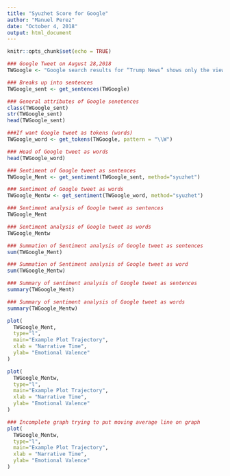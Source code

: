 ---
title: "Syuzhet Score for Google"
author: "Manuel Perez"
date: "October 4, 2018"
output: html_document
---

```{r setup, include=FALSE}
knitr::opts_chunk$set(echo = TRUE)
```



```{r}
### Google Tweet on August 28,2018
TWGoogle <- "Google search results for “Trump News” shows only the viewing/reporting of Fake News Media. In other words they have it RIGGED for me &amp; others so that almost all stories &amp; news is BAD. Fake CNN is prominent. Republican/Conservative &amp; Fair Media is shut out. Illegal? 96% of results on “Trump News” are from National Left-Wing Media very dangerous. Google &amp; others are suppressing voices of Conservatives and hiding information and news that is good. They are controlling what we can &amp; cannot see. This is a very serious situation-will be addressed!"
```

```{r}
### Breaks up into sentences
TWGoogle_sent <- get_sentences(TWGoogle)
```

```{r}
### General attributes of Google senetences
class(TWGoogle_sent)
str(TWGoogle_sent)
head(TWGoogle_sent)
```


```{r}
###If want Google tweet as tokens (words)
TWGoogle_word <- get_tokens(TWGoogle, pattern = "\\W")
```

```{r}
### Head of Google tweet as words
head(TWGoogle_word)
```

```{r}
### Sentiment of Google tweet as sentences
TWGoogle_Ment <- get_sentiment(TWGoogle_sent, method="syuzhet")
```

```{r}
### Sentiment of Google tweet as words
TWGoogle_Mentw <- get_sentiment(TWGoogle_word, method="syuzhet")
```

```{r}
### Sentiment analysis of Google tweet as sentences
TWGoogle_Ment
```

```{r}
### Sentiment analysis of Google tweet as words
TWGoogle_Mentw
```


```{r}
### Summation of Sentiment analysis of Google tweet as sentences
sum(TWGoogle_Ment)
```

```{r}
### Summation of Sentiment analysis of Google tweet as word
sum(TWGoogle_Mentw)
```

```{r}
### Summary of sentiment analysis of Google tweet as sentences
summary(TWGoogle_Ment)
```

```{r}
### Summary of sentiment analysis of Google tweet as words
summary(TWGoogle_Mentw)
```

```{r}
plot(
  TWGoogle_Ment, 
  type="l", 
  main="Example Plot Trajectory", 
  xlab = "Narrative Time", 
  ylab= "Emotional Valence"
)
```

```{r}
plot(
  TWGoogle_Mentw, 
  type="l", 
  main="Example Plot Trajectory", 
  xlab = "Narrative Time", 
  ylab= "Emotional Valence"
)
```

```{r}
### Incomplete graph trying to put moving average line on graph 
plot(
  TWGoogle_Mentw, 
  type="l", 
  main="Example Plot Trajectory", 
  xlab = "Narrative Time", 
  ylab= "Emotional Valence"
) 
```

